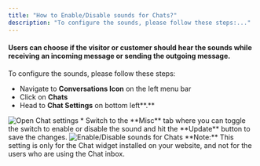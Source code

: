 ```yaml
---
title: "How to Enable/Disable sounds for Chats?"
description: "To configure the sounds, please follow these steps:..."
---
```


#### Users can choose if the visitor or customer should hear the sounds while receiving an incoming message or sending the outgoing message.

To configure the sounds, please follow these steps:

*   Navigate to **Conversations Icon** on the left menu bar
*   Click on **Chats**
*   Head to **Chat Settings** on bottom left**.**

<img src="images/025-open-chat-settings-31631203042585.png" alt="Open Chat settings" />
*   Switch to the **Misc** tab where you can toggle the switch to enable or disable the sound and hit the **Update** button to save the changes.

<img src="images/026-enabledisable-sounds-for-chats-31631177189913.png" alt="Enable/Disable sounds for Chats" />
<Note>
**Note:** This setting is only for the Chat widget installed on your website, and not for the users who are using the Chat inbox.
</Note>